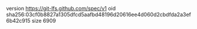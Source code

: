version https://git-lfs.github.com/spec/v1
oid sha256:03cf0b8827a1305dfcd5aafbd48196d20616ee4d060d2cbdfda2a3ef6b42c915
size 6909
